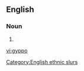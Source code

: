 ==English==

===Noun===
{{en-noun}}

# {{alternative spelling of|gippo}}

[[Category:English ethnic slurs]]

[[vi:gyppo]]